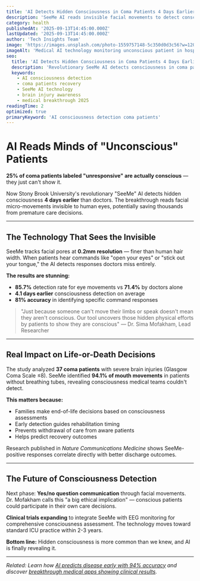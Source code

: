 ```yaml
---
title: 'AI Detects Hidden Consciousness in Coma Patients 4 Days Earlier Than Doctors'
description: 'SeeMe AI reads invisible facial movements to detect consciousness in coma patients 4 days before doctors can. 85.7% detection rate saves lives by preventing premature care withdrawal.'
category: health
publishedAt: '2025-09-13T14:45:00.000Z'
lastUpdated: '2025-09-13T14:45:00.000Z'
author: 'Tech Insights Team'
image: 'https://images.unsplash.com/photo-1559757148-5c350d0d3c56?w=1200&h=630&fit=crop'
imageAlt: 'Medical AI technology monitoring unconscious patient in hospital ICU'
seo:
  title: 'AI Detects Hidden Consciousness in Coma Patients 4 Days Earlier | SeeMe Technology 2025'
  description: 'Revolutionary SeeMe AI detects consciousness in coma patients 4 days before doctors. 85.7% accuracy prevents premature care decisions. Stony Brook breakthrough saves lives.'
  keywords:
    - AI consciousness detection
    - coma patients recovery
    - SeeMe AI technology
    - brain injury awareness
    - medical breakthrough 2025
readingTime: 2
optimized: true
primaryKeyword: 'AI consciousness detection coma patients'
---
```


# AI Reads Minds of "Unconscious" Patients

**25% of coma patients labeled "unresponsive" are actually conscious** — they just can't show it.

Now Stony Brook University's revolutionary "SeeMe" AI detects hidden consciousness **4 days earlier** than doctors. The breakthrough reads facial micro-movements invisible to human eyes, potentially saving thousands from premature care decisions.

---

## The Technology That Sees the Invisible

SeeMe tracks facial pores at **0.2mm resolution** — finer than human hair width. When patients hear commands like "open your eyes" or "stick out your tongue," the AI detects responses doctors miss entirely.

**The results are stunning:**
- **85.7%** detection rate for eye movements vs **71.4%** by doctors alone
- **4.1 days earlier** consciousness detection on average
- **81% accuracy** in identifying specific command responses

> "Just because someone can't move their limbs or speak doesn't mean they aren't conscious. Our tool uncovers those hidden physical efforts by patients to show they are conscious" — Dr. Sima Mofakham, Lead Researcher

---

## Real Impact on Life-or-Death Decisions

The study analyzed **37 coma patients** with severe brain injuries (Glasgow Coma Scale ≤8). SeeMe identified **94.1% of mouth movements** in patients without breathing tubes, revealing consciousness medical teams couldn't detect.

**This matters because:**
- Families make end-of-life decisions based on consciousness assessments
- Early detection guides rehabilitation timing
- Prevents withdrawal of care from aware patients
- Helps predict recovery outcomes

Research published in *Nature Communications Medicine* shows SeeMe-positive responses correlate directly with better discharge outcomes.

---

## The Future of Consciousness Detection

Next phase: **Yes/no question communication** through facial movements. Dr. Mofakham calls this "a big ethical implication" — conscious patients could participate in their own care decisions.

**Clinical trials expanding** to integrate SeeMe with EEG monitoring for comprehensive consciousness assessment. The technology moves toward standard ICU practice within 2-3 years.

**Bottom line:** Hidden consciousness is more common than we knew, and AI is finally revealing it.

---

*Related: Learn how [AI predicts disease early with 94% accuracy](precision-medicine-revolution-2025) and discover [breakthrough medical apps showing clinical results](mental-health-apps-show-clinical-results).*